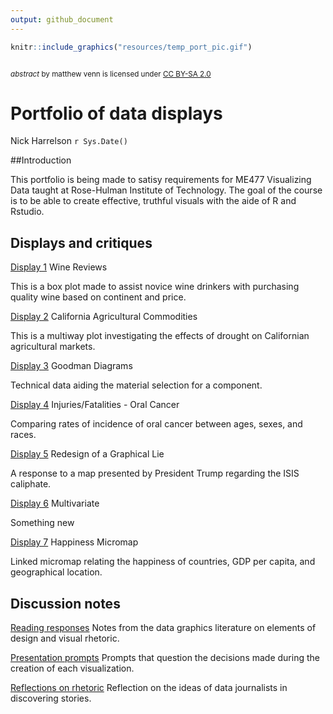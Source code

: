 ```yaml
---
output: github_document
---
```

```r
knitr::include_graphics("resources/temp_port_pic.gif")    
```
<small>
<br>
<i>abstract</i> 
by matthew venn is licensed under 
<a href="https://creativecommons.org/licenses/by-sa/2.0/">CC BY-SA 2.0</a>
<br>
</small>

# Portfolio of data displays 
Nick Harrelson
`r Sys.Date()`

##Introduction 

This portfolio is being made to satisy requirements for ME477 Visualizing Data taught at Rose-Hulman Institute of Technology. The goal of the course is to be able to create effective, truthful visuals with the aide of R and Rstudio. 

## Displays and critiques 

[Display 1](reports/d1.md) Wine Reviews

This is a box plot made to assist novice wine drinkers with purchasing quality wine based on continent and price.

[Display 2](reports/d2.md) California Agricultural Commodities

This is a multiway plot investigating the effects of drought on Californian agricultural markets.

[Display 3](reports/d3.md) Goodman Diagrams

Technical data aiding the material selection for a component. 

[Display 4](reports/d4.md) Injuries/Fatalities - Oral Cancer

Comparing rates of incidence of oral cancer between ages, sexes, and races.

[Display 5](reports/d5.md) Redesign of a Graphical Lie

A response to a map presented by President Trump regarding the ISIS caliphate.

[Display 6](reports/d6.md) Multivariate

Something new

[Display 7](reports/d7.md) Happiness Micromap

Linked micromap relating the happiness of countries, GDP per capita, and geographical location. 

## Discussion notes 

[Reading responses](reports/reading-responses.md) Notes from the data graphics literature on elements of design and visual rhetoric. 

[Presentation prompts](reports/presentation-prompts.md) Prompts that question the decisions made during the creation of each visualization.

[Reflections on rhetoric](reports/rhetoric_reflections.md) Reflection on the ideas of data journalists in discovering stories.